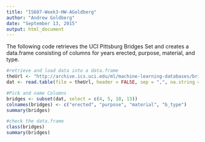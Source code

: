```yaml
---
title: "IS607-Week3-HW-AGoldberg"
author: "Andrew Goldberg"
date: "September 13, 2015"
output: html_document
---
```


The following code retrieves the UCI Pittsburg Bridges Set and creates a data.frame consisting of columns for years erected, purpose, material, and type. 

```r

#retrieve and load data into a data.frame 
theUrl <- "http://archive.ics.uci.edu/ml/machine-learning-databases/bridges/bridges.data.version1"
dat <- read.table(file = theUrl, header = FALSE, sep = ",", na.string = "?")

#Pick and name Columns
bridges <- subset(dat, select = c(4, 5, 10, 13))
colnames(bridges) <- c("erected", "purpose", "material", "b_type")
summary(bridges)

#check the data.frame
class(bridges)
summary(bridges)
```

